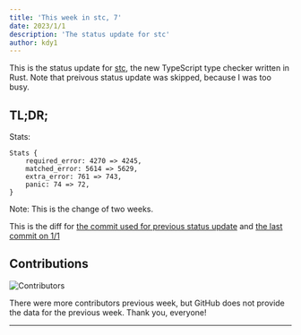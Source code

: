 ```yaml
---
title: 'This week in stc, 7'
date: 2023/1/1
description: 'The status update for stc'
author: kdy1
---
```


This is the status update for [stc][], the new TypeScript type checker written in Rust.
Note that preivous status update was skipped, because I was too busy.

## TL;DR;

Stats:

```
Stats {
    required_error: 4270 => 4245,
    matched_error: 5614 => 5629,
    extra_error: 761 => 743,
    panic: 74 => 72,
}
```

Note: This is the change of two weeks.

This is the diff for [the commit used for previous status update](https://github.com/dudykr/stc/blob/d6dc481fd29c9e6e93e268dbd4f11a7b3883a6d2/crates/stc_ts_type_checker/tests/tsc-stats.rust-debug) and [the last commit on 1/1](https://github.com/dudykr/stc/blob/977a433daae8d5dd51312e2c8921912008396b17/crates/stc_ts_type_checker/tests/tsc-stats.rust-debug)

## Contributions

![Contributors](/images/this-week-in-stc/7/contributors.png)

There were more contributors previous week, but GitHub does not provide the data for the previous week.
Thank you, everyone!

---

[stc]: https://github.com/dudykr/stc
